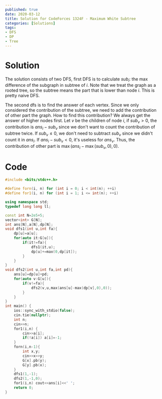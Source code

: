 ```yaml
---
published: true
date: 2020-03-12
title: Solution for CodeForces 1324F - Maximum White Subtree
categories: [Solutions]
tags: 
- DFS
- DP
- Tree
---
```


# Solution

The solution consists of two DFS, first DFS is to calculate $sub_i$: the max difference of the subgraph in subtree of $i$. Note that we treat the graph as a rooted tree, so the subtree means the part that is lower than node $i$. This is pretty naive DFS.

The second dfs is to find the answer of each vertex. Since we only considered the contribution of the subtree, we need to add the contribution of other part the graph. How to find this contribution? We always get the answer of higher nodes first. Let $v$ be the children of node $i$, if $sub_v>0$, the contribution is $ans_i-sub_v$ since we don't want to count the contribution of subtree twice. If $sub_v\leq 0$, we don't need to subtract $sub_v$ since we didn't count it in $ans_i$. If $ans_i-sub_v<0$, it's useless for $ans_v$. Thus, the contribution of other part is $\max(ans_i-\max(sub_v,0),0)$.


# Code

```cpp
#include <bits/stdc++.h>

#define forn(i, n) for (int i = 0; i < int(n); ++i)
#define for1(i, n) for (int i = 1; i <= int(n); ++i)

using namespace std;
typedef long long ll;

const int N=2e5+5;
vector<int> G[N];
int ans[N],a[N],dp[N];
void dfs1(int u,int fa){
	dp[u]=a[u];
	for(auto it:G[u]){
		if(it!=fa){
			dfs1(it,u);
			dp[u]+=max(0,dp[it]);
		}
	}
}
void dfs2(int u,int fa,int pd){
	ans[u]=dp[u]+pd;
	for(auto v:G[u]){
		if(v!=fa){
			dfs2(v,u,max(ans[u]-max(dp[v],0),0));
		}
	}
}
int main() {
	ios::sync_with_stdio(false);
	cin.tie(nullptr);
	int n;
	cin>>n;
	for1(i,n) {
		cin>>a[i];
		if(!a[i]) a[i]=-1;
	}
	forn(i,n-1){
		int x,y;
		cin>>x>>y;
		G[x].pb(y);
		G[y].pb(x);
	}
	dfs1(1,-1);
	dfs2(1,-1,0);
	for1(i,n) cout<<ans[i]<<' ';
	return 0;
}
```
